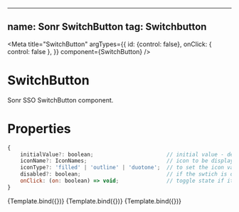 
<!-- SwitchButton.stories.mdx -->


---
name: Sonr SwitchButton
tag: **Switchbutton**
---

<Meta
  title="SwitchButton"
  argTypes={{
    id: {control: false},
    onClick: { control: false },
  }}
  component={SwitchButton}
/>

# SwitchButton
Sonr SSO SwitchButton component.

# Properties
```js
{
    initialValue?: boolean;                       // initial value - default false (Off)
    iconName?: IconNames;                         // icon to be displayed, the color will be subjected to the 'skin' propperty, and size will follow the 'size' propperty
    iconType?: 'filled' | 'outline' | 'duotone';  // to set the icon variation for the name you provided (default 'filled' but only applied when with 'iconName')
    disabled?: boolean;                           // if the swtich is disabled (default false)
    onClick: (on: boolean) => void;               // toggle state if it's On or Off (do nothig if 'disabled')
}
```

<ArgsTable story="Enabled" />


<Canvas>
  <Story name="Enabled">
    {Template.bind({})}
  </Story>
  <Story name="Disabled" args={{ disabled: true }}>
    {Template.bind({})}
  </Story>
  <Story name="With icon" args={{ iconName: 'Aave' }}>
    {Template.bind({})}
  </Story>
</Canvas>
